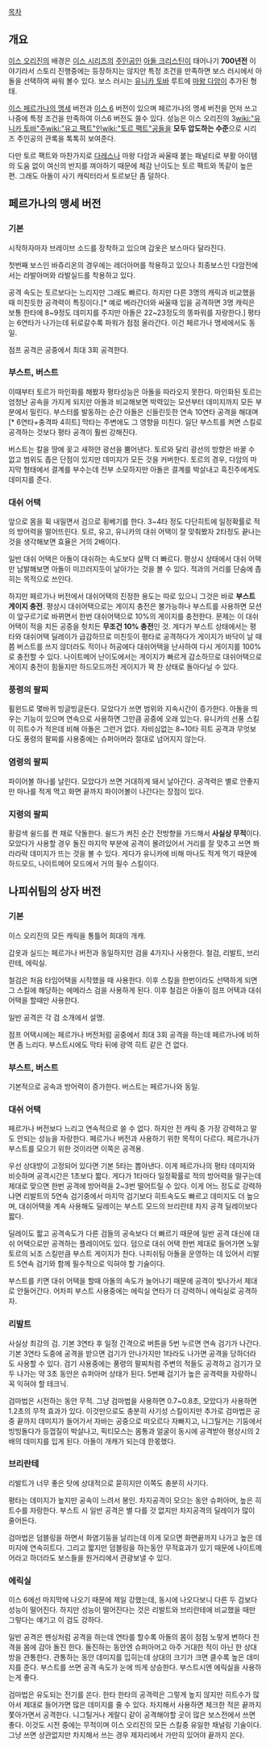 [[목차]]

== 개요 ==
[[이스 오리진]]의 배경은 [[이스 시리즈]]의 [[주인공]]인 [[아돌 크리스틴]]이 태어나기 '''700년전''' 이야기라서 스토리 진행중에는 등장하지는 않지만 특정 조건을 만족하면 보스 러시에서 아돌을 선택하여 싸워 볼수 있다. 보스 러시는 [[유니카 토바]] 루트에 [[마왕 다암]]이 추가된 형태.

[[이스 페르가나의 맹세]] 버전과 [[이스 6]] 버전이 있으며 페르가나의 맹세 버전을 먼저 쓰고 나중에 특정 조건을 만족하여 이스6 버전도 쓸수 있다. 성능은 이스 오리진의 3[[wiki:"유니카 토바"주]][[wiki:"유고 팩트"인]][[wiki:"토르 팩트"공]]들을 '''모두 압도하는 수준'''으로 시리즈 주인공의 관록을 톡톡히 보여준다.

다만 토르 팩트와 마찬가지로 [[다레스]]나 마왕 다암과 싸울때 붙는 패널티로 부활 아이템의 도움 없이 여신의 반지를 껴야하기 때문에 체감 난이도는 토르 팩트와 똑같이 높은 편. 그래도 아돌이 사기 캐릭터라서 토르보단 좀 덜하다.

== 페르가나의 맹세 버전 ==
=== 기본 ===
시작하자마자 브레이브 소드를 장착하고 있으며 갑옷은 보스마다 달라진다.

첫번째 보스인 바쥬리온의 경우에는 레더아머를 착용하고 있으나 최종보스인 다암전에서는 라발아머와 라발실드를 착용하고 있다.

공격 속도는 토르보다는 느리지만 그래도 빠르다. 하지만 다른 3명의 캐릭과 비교했을 때 미친듯한 공격력이 특징이다.[* 예로 베라간더와 싸울때 입을 공격하면 3명 캐릭은 보통 한타에 8~9정도 데미지를 주지만 아돌은 22~23정도의 똥파워를 자랑한다.] 평타는 6연타가 나가는데 뒤로갈수록 파워가 점점 올라간다. 이건 페르가나 맹세에서도 동일.

점프 공격은 공중에서 최대 3회 공격한다.

=== 부스트, 버스트 ===
이때부터 토르가 마인화를 해봤자 평타성능은 아돌을 따라오지 못한다. 마인화된 토르는 엄청난 공속을 가지게 되지만 아돌과 비교해보면 박력있는 모션부터 데미지까지 모든 부분에서 밀린다. 부스터를 발동하는 순간 아돌은 신들린듯한 연속 10연타 공격을 해대며[* 6연타+충격파 4히트] 막타는 주변에도 그 영향을 미친다. 일단 부스트를 켜면 스킬로 공격하는 것보다 평타 공격이 훨씬 강해진다.

버스트는 칼을 땅에 꽂고 새하얀 광선을 뿜어낸다. 토르와 달리 광선의 방향은 바꿀 수 없고 범위도 좁은 단점이 있지만 데미지가 모든 것을 커버한다. 토르의 경우, 다암의 마지막 형태에서 결계를 부수는데 전부 소모하지만 아돌은 결계를 박살내고 흑진주에게도 데미지를 준다.

=== 대쉬 어택 ===
앞으로 몸을 휙 내밀면서 검으로 횡베기를 한다. 3~4타 정도 다단히트에 일정확률로 적의 방어력을 떨어뜨린다. 토르, 유고, 유니카의 대쉬 어택이 잘 맞춰봤자 2타정도 끝나는 것을 생각해보면 효율은 거의 2배이다.

일반 대쉬 어택은 아돌이 대쉬하는 속도보다 살짝 더 빠르다. 평상시 상태에서 대쉬 어택만 남발해보면 아돌이 미끄러지듯이 날아가는 것을 볼 수 있다. 적과의 거리를 단숨에 좁히는 목적으로 쓰인다.

하지만 페르가나 버전에서 대쉬어택의 진정한 용도는 따로 있으니 그것은 바로 '''부스트 게이지 충전'''. 평상시 대쉬어택으로는 게이지 충전은 불가능하나 부스트를 사용하면 모션이 앞구르기로 바뀌면서 한번 대쉬어택으로 10%의 게이지를 충전한다. 문제는 이 대쉬어택이 적을 치든 공중을 헛치든 '''무조건 10% 충전'''인 것. 게다가 부스트 상태에서는 평타와 대쉬어택 딜레이가 급감하므로 미친듯이 평타로 공격하다가 게이지가 바닥이 날 때쯤 버스트를 쓰지 않더라도 적이나 허공에다 대쉬어택을 난사하여 다시 게이지를 100%로 충전할 수 있다. 나이트메어 난이도에서는 게이지가 빠르게 감소하므로 대쉬어택으로 게이지 충전이 힘들지만 하드모드까진 게이지가 꽉 찬 상태로 돌아다닐 수 있다.

=== 풍령의 팔찌 ===
휠윈드로 몇바퀴 빙글빙글돈다. 모았다가 쓰면 범위와 지속시간이 증가한다. 아돌을 띄우는 기능이 있으며 연속으로 사용하면 그만큼 공중에 오래 있는다. 유니카의 선풍 스킬이 히트수가 적은데 비해 아돌은 그런거 없다. 자비심없는 8~10타 히트 공격과 무엇보다도 풍령의 팔찌를 사용중에는 슈퍼아머라 절대로 넘어지지 않는다.

=== 염령의 팔찌 ===
파이어볼 하나를 날린다. 모았다가 쓰면 거대하게 돼서 날아간다. 공격력은 별로 안좋지만 마나를 적게 먹고 화면 끝까지 파이어볼이 나간다는 장점이 있다.

=== 지령의 팔찌 ===
황갈색 쉴드를 켠 채로 닥돌한다. 쉴드가 켜진 순간 전방향을 가드해서 '''사실상 무적'''이다. 모았다가 사용할 경우 돌진 마지막 부분에 공격이 몰려있어서 거리를 잘 맞추고 쓰면 쫘라라락 데미지가 뜨는 것을 볼 수 있다. 게다가 유니카에 비해 마나도 적게 먹기 때문에 하드모드, 나이트메어 모드에서 거의 필수 스킬이다.

== 나피쉬팀의 상자 버전 ==
=== 기본 ===
이스 오리진의 모든 캐릭을 통틀어 희대의 개캐.

갑옷과 실드는 페르가나 버전과 동일하지만 검을 4가지나 사용한다. 철검, 리발트, 브리란테, 에릭실.

철검은 처음 타임어택을 시작했을 때 사용한다. 이후 스킬을 한번이라도 선택하게 되면 그 스킬에 해당하는 에메라스 검을 사용하게 된다. 이후 철검은 아돌이 점프 어택과 대쉬 어택을 할때만 사용한다.

일반 공격은 각 검 소개에서 설명.

점프 어택시에는 페르가나 버전처럼 공중에서 최대 3회 공격을 하는데 페르가나에 비하면 좀 느리다. 부스트시에도 막타 뒤에 광역 히트 같은 건 없다.


=== 부스트, 버스트 ===
기본적으로 공속과 방어력이 증가한다. 버스트는 페르가나와 동일.

=== 대쉬 어택 ===
페르가나 버전보다 느리고 연속적으로 쓸 수 없다. 하지만 전 캐릭 중 가장 강력하고 말도 안되는 성능을 자랑한다. 페르가나 버전과 사용하기 위한 목적이 다르다. 페르가나가 부스트를 모으기 위한 것이라면 이쪽은 공격용.

우선 상대방이 고정되어 있다면 기본 5타는 뽑아낸다. 이게 페르가나의 평타 데미지와 비슷하며 공격시간은 1초보다 짧다. 게다가 1타마다 일정확률로 적의 방어력을 떨구는데 제대로 맞으면 한번 공격에 방어력을 2~3번 떨어트릴 수 있다. 이게 어느 정도로 강력하냐면 리발트의 5연속 검기중에서 마지막 검기보다 히트속도도 빠르고 데미지도 더 높으며, 대쉬어택을 계속 사용해도 딜레이는 부스트 모드의 브리란테 차지 공격 딜레이보다 짧다.

딜레이도 짧고 공격속도가 다른 검들의 공속보다 더 빠르기 때문에 일반 공격 대신에 대쉬 어택으로만 공격하는 플레이어도 있다. 덤으로 대쉬 어택 한번 제대로 들어가면 노말 토르의 뇌조 스킬만큼 부스트 게이지가 찬다. 나피쉬팀 아돌을 운영하는 데 있어서 리발트 5연속 검기와 함께 필수적으로 익혀야 할 기술이다.

부스트를 키면 대쉬 어택을 할때 아돌의 속도가 늘어나기 때문에 공격이 빚나가서 제대로 안들어간다. 어차피 부스트 사용중에는 에릭실 연타가 더 강력하니 에릭실로 공격하자.

=== 리발트 ===
사실상 최강의 검. 기본 3연타 후 일정 간격으로 버튼을 5번 누르면 연속 검기가 나간다. 기본 3연타 도중에 공격을 받으면 검기가 안나가지만 1타라도 나가면 공격을 당하더라도 사용할 수 있다. 검기 사용중에는 풍령의 팔찌처럼 주변의 적들도 공격하고 검기가 모두 나가는 약 3초 동안은 슈퍼아머 상태가 된다. 5번째 검기가 높은 공격력을 자랑하니 꼭 익혀야 할 테크닉.

검마법은 시전하는 동안 무적. 그냥 검마법을 사용하면 0.7~0.8초, 모았다가 사용하면 1.2초의 무적 효과가 있다. 이것만으로도 충분히 사기성 스킬이지만 추가로 검마법은 공중 끝까지 데미지가 들어가서 자바는 공중으로 떠오르다 자빠지고, 니그틸거는 기둥에서 빙빙돌다가 등껍질이 박살나고, 픽티모스는 몸통과 얼굴이 동시에 공격받아 평상시의 2배의 데미지를 입게 된다. 아돌이 개캐가 되는데 한몫했다.

=== 브리란테 ===
리발트가 너무 좋은 탓에 상대적으로 묻히지만 이쪽도 충분히 사기다.

평타는 데미지가 높지만 공속이 느려서 봉인. 차지공격이 모으는 동안 슈퍼아머, 높은 히트수를 자랑한다. 부스트 시 일반 공격은 별 다를 것 없지만 차지공격의 딜레이가 많이 줄어든다.

검마법은 덤블링을 하면서 화염기둥을 날리는데 이게 모으면 화면끝까지 나가고 높은 데미지에 연속히트다. 그리고 짧지만 덤블링을 하는동안 무적효과가 있기 때문에 나이트메어라고 하더라도 보스들을 원거리에서 관광보낼 수 있다.

=== 에릭실 ===
이스 6에선 마지막에 나오기 때문에 제일 강했는데, 동시에 나오다보니 다른 두 검보다 성능이 떨어진다. 하지만 성능이 떨어진다는 것은 리발트와 브리란테에 비교했을 때만 그렇다는 얘기고 이 검도 강하다.

일반 공격은 펜싱처럼 공격을 하는데 연타를 할수록 아돌의 몸이 점점 노랗게 변하다 전격을 몸에 감아 돌진 한다. 돌진하는 동안엔 슈퍼아머고 아주 거대한 적이 아닌 한 상대방을 관통한다. 관통하는 동안 데미지를 입히는데 상대의 크기가 크면 클수록 높은 데미지를 준다. 부스트를 쓰면 공격 속도가 눈에 띄게 상승한다. 부스트시엔 에릭실을 사용하는게 좋다.

검마법은 유도되는 전기를 쏜다. 한타 한타의 공격력은 그렇게 높지 않지만 히트수가 많아서 제대로 들어가면 많은 데미지를 줄 수 있다. 차지해서 사용하면 체크한 적은 끝까지 쫓아가면서 공격한다. 니그틸거나 게랄디 같이 공격해야할 곳이 많은 보스전에서 쓰면 좋다. 이것도 시전 중에는 무적이며 이스 오리진의 모든 스킬중 유일한 채널링 기술이다. 그냥 쓰면 상관없지만 차지해서 쓰는 경우 제자리에서 가만히 있어야 끝까지 쏜다.
